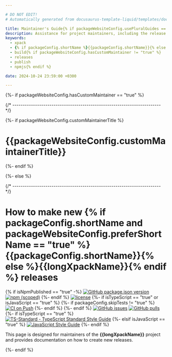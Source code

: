```yaml
---

# DO NOT EDIT!
# Automatically generated from docusaurus-template-liquid/templates/docusaurus.

title: Maintainer's Guide{% if packageWebsiteConfig.usePluralGuides == "true" %}s{% endif %}
description: Assistance for project maintainers, including the release schedule, versioning scheme, and instructions on how to build, test, and publish.
keywords:
  - xpack
  - {% if packageConfig.shortName %}{{packageConfig.shortName}}{% else %}{{packageName}}{% endif %}
  - build{% if packageWebsiteConfig.hasCustomMaintainer != "true" %}
  - releases
  - publish
  - npmjs{% endif %}

date: 2024-10-24 23:59:00 +0300

---
```


{%- if packageWebsiteConfig.hasCustomMaintainer == "true" %}


{/* ------------------------------------------------------------------------ */}

{%- if packageWebsiteConfig.customMaintainerTitle %}

# {{packageWebsiteConfig.customMaintainerTitle}}

{%- endif %}

<ProjectContent />

{%- else %}


{/* ------------------------------------------------------------------------ */}

# How to make new {% if packageConfig.shortName and packageWebsiteConfig.preferShortName == "true" %}{{packageConfig.shortName}}{% else %}{{longXpackName}}{% endif %} releases

{% if isNpmPublished == "true" -%}
[![GitHub package.json version](https://img.shields.io/github/package-json/v/{{githubProjectOrganization}}/{{githubProjectName}}?color=blue)](https://github.com/{{githubProjectOrganization}}/{{githubProjectName}}/blob/{{branchMain}}/package.json)
[![npm (scoped)](https://img.shields.io/npm/v/{{packageScopedName}}?color=green)](https://www.npmjs.com/package/{{packageScopedName}}/)
{%- endif %}
[![license](https://img.shields.io/github/license/{{githubProjectOrganization}}/{{githubProjectName}})](https://github.com/{{githubProjectOrganization}}/{{githubProjectName}}/blob/{{branchMain}}/LICENSE)
{%- if isTypeScript == "true" or isJavaScript == "true" %}
{%- if packageConfig.skipTests != "true" %}
[![CI on Push](https://github.com/{{githubProjectOrganization}}/{{githubProjectName}}/actions/workflows/test-ci.yml/badge.svg)](https://github.com/{{githubProjectOrganization}}/{{githubProjectName}}/actions/workflows/test-ci.yml)
{%- endif %}
{%- endif %}
[![GitHub issues](https://img.shields.io/github/issues/{{githubProjectOrganization}}/{{githubProjectName}})](https://github.com/{{githubProjectOrganization}}/{{githubProjectName}}/issues)
[![GitHub pulls](https://img.shields.io/github/issues-pr/{{githubProjectOrganization}}/{{githubProjectName}})](https://github.com/{{githubProjectOrganization}}/{{githubProjectName}}/pulls)
{%- if isTypeScript == "true" %}
[![TS-Standard - TypeScript Standard Style Guide](https://badgen.net/badge/code%20style/ts-standard/blue?icon=typescript)](https://github.com/standard/ts-standard/)
{%- elsif isJavaScript == "true" %}
[![JavaScript Style Guide](https://img.shields.io/badge/code_style-standard-brightgreen)](https://standardjs.com)
{%- endif %}

This page is designed for maintainers of the
**{{longXpackName}}**
project and provides documentation on how to create new releases.

<Content />

{%- endif %}
